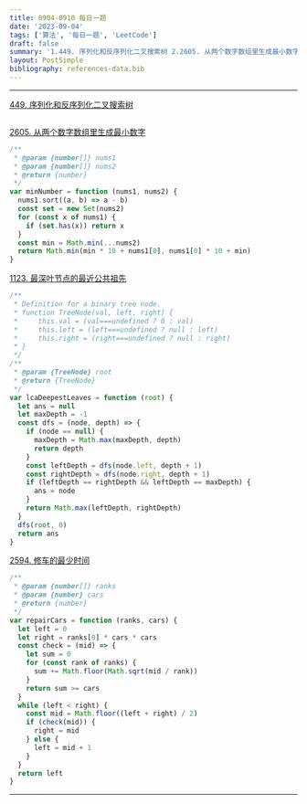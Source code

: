 ```yaml
---
title: 0904-0910 每日一题
date: '2023-09-04'
tags: ['算法', '每日一题', 'LeetCode']
draft: false
summary: '1.449. 序列化和反序列化二叉搜索树 2.2605. 从两个数字数组里生成最小数字 3.1123. 最深叶节点的最近公共祖先 4.2594. 修车的最少时间'
layout: PostSimple
bibliography: references-data.bib
---
```


---

[449. 序列化和反序列化二叉搜索树](https://leetcode.cn/problems/serialize-and-deserialize-bst/description/)

```js

```

[2605. 从两个数字数组里生成最小数字](https://leetcode.cn/problems/form-smallest-number-from-two-digit-arrays/description/)

```js
/**
 * @param {number[]} nums1
 * @param {number[]} nums2
 * @return {number}
 */
var minNumber = function (nums1, nums2) {
  nums1.sort((a, b) => a - b)
  const set = new Set(nums2)
  for (const x of nums1) {
    if (set.has(x)) return x
  }
  const min = Math.min(...nums2)
  return Math.min(min * 10 + nums1[0], nums1[0] * 10 + min)
}
```

[1123. 最深叶节点的最近公共祖先](https://leetcode.cn/problems/lowest-common-ancestor-of-deepest-leaves/description/)

```js
/**
 * Definition for a binary tree node.
 * function TreeNode(val, left, right) {
 *     this.val = (val===undefined ? 0 : val)
 *     this.left = (left===undefined ? null : left)
 *     this.right = (right===undefined ? null : right)
 * }
 */
/**
 * @param {TreeNode} root
 * @return {TreeNode}
 */
var lcaDeepestLeaves = function (root) {
  let ans = null
  let maxDepth = -1
  const dfs = (node, depth) => {
    if (node == null) {
      maxDepth = Math.max(maxDepth, depth)
      return depth
    }
    const leftDepth = dfs(node.left, depth + 1)
    const rightDepth = dfs(node.right, depth + 1)
    if (leftDepth == rightDepth && leftDepth == maxDepth) {
      ans = node
    }
    return Math.max(leftDepth, rightDepth)
  }
  dfs(root, 0)
  return ans
}
```

[2594. 修车的最少时间](https://leetcode.cn/problems/minimum-time-to-repair-cars/description/)

```js
/**
 * @param {number[]} ranks
 * @param {number} cars
 * @return {number}
 */
var repairCars = function (ranks, cars) {
  let left = 0
  let right = ranks[0] * cars * cars
  const check = (mid) => {
    let sum = 0
    for (const rank of ranks) {
      sum += Math.floor(Math.sqrt(mid / rank))
    }
    return sum >= cars
  }
  while (left < right) {
    const mid = Math.floor((left + right) / 2)
    if (check(mid)) {
      right = mid
    } else {
      left = mid + 1
    }
  }
  return left
}
```

---

